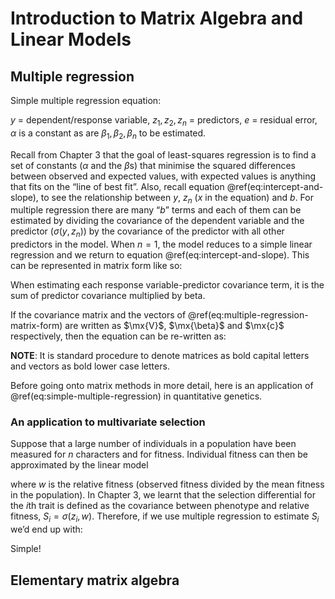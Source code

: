 # Introduction to Matrix Algebra and Linear Models

$$\newcommand{\mx}[1]{\mathbf{#1}}$$

## Multiple regression

Simple multiple regression equation:

\begin{equation}
	y = \alpha + \beta_1z_1 + \beta_2z_2 + ... + \beta_nz_n + e
	(\#eq:simple-multiple-regression)
\end{equation}

$y$ = dependent/response variable, $z_1, z_2, z_n$ = predictors, $e$ = residual error, $\alpha$ is a constant as are $\beta_1, \beta_2, \beta_n$ to be estimated.

Recall from Chapter 3 that the goal of least-squares regression is to find a set of constants ($\alpha$ and the $\beta$s) that minimise the squared differences between observed and expected values, with expected values is anything that fits on the "line of best fit". Also, recall equation \@ref(eq:intercept-and-slope), to see the relationship between $y$, $z_n$ ($x$ in the equation) and $b$. For multiple regression there are many "$b$" terms and each of them can be estimated by dividing the covariance of the dependent variable and the predictor ($\sigma(y, z_n)$) by the covariance of the predictor with all other predictors in the model. When $n = 1$, the model reduces to a simple linear regression and we return to equation \@ref(eq:intercept-and-slope). This can be represented in matrix form like so:

\begin{equation}
	\begin{pmatrix}
		\sigma^2(z_1) & \sigma(z_1, z_n) & \dots & \sigma(z_1, z_n) \\
		\sigma(z_1, z_1) & \sigma^2(z_2) & \dots & \sigma(z_2, z_n) \\
		\vdots & \vdots & \ddots & \vdots \\
		\sigma(z_1, z_n) & \sigma(z_2, z_n) & \dots & \sigma^2(z_n)
	\end{pmatrix}
	\begin{pmatrix}
		\beta_1 \\
		\beta_2 \\
		\vdots \\
		\beta_n
	\end{pmatrix}
	=
	\begin{pmatrix}
		\sigma(y, z_1) \\
		\sigma(y, z_2) \\
		\vdots \\
		\sigma(y, z_n)
	\end{pmatrix}
	(\#eq:multiple-regression-matrix-form)
\end{equation}

When estimating each response variable-predictor covariance term, it is the sum of predictor covariance multiplied by beta.

If the covariance matrix and the vectors of \@ref(eq:multiple-regression-matrix-form) are written as $\mx{V}$, $\mx{\beta}$ and $\mx{c}$ respectively, then the equation can be re-written as:

\begin{equation}
	\mx{V\beta} = \mx{c}
	(\#eq:abbreviated-multiple-regression)
\end{equation}

__NOTE__: It is standard procedure to denote matrices as bold capital letters and vectors as bold lower case letters.

Before going onto matrix methods in more detail, here is an application of \@ref(eq:simple-multiple-regression) in quantitative genetics.

### An application to multivariate selection

Suppose that a large number of individuals in a population have been measured for $n$ characters and for fitness. Individual fitness can then be approximated by the linear model

\begin{equation}
	w = \alpha + \beta_1z_1 + \beta_2z_2 + ... + \beta_nz_n + e
	(\#eq:fitness-linear-model)
\end{equation}

where $w$ is the relative fitness (observed fitness divided by the mean fitness in the population). In Chapter 3, we learnt that the selection differential for the $i$th trait is defined as the covariance between phenotype and relative fitness, $S_i = \sigma(z_i, w)$. Therefore, if we use multiple regression to estimate $S_i$ we'd end up with:

\begin{equation}
	S_i = \beta_i\sigma^2(z_i) + \sum^n_{j \neq i} {\beta_j\sigma(z_i, z_j)}
	(\#eq:ith-selection-differential) 
\end{equation}

Simple!

## Elementary matrix algebra

